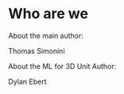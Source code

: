 # Who are we

About the main author:

Thomas Simonini




About the ML for 3D Unit Author:


Dylan Ebert

